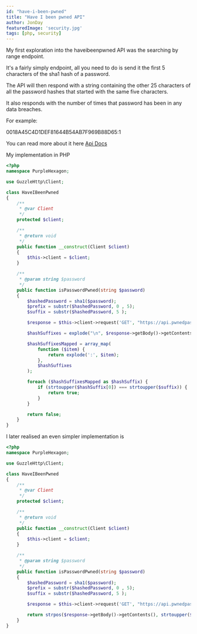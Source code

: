 ```yaml
---
id: "have-i-been-pwned"
title: "Have I been pwned API"
author: JonDay
featuredImage: 'security.jpg'
tags: [php, security]
---
```


My first exploration into the haveibeenpwned API was the searching by range endpoint.

It's a fairly simply endpoint, all you need to do is send it the first 5 characters of the sha1 hash of a password.

The API will then respond with a string containing the other 25 characters of all the password hashes that started with the same five characters.

It also responds with the number of times that password has been in any data breaches.

For example:

0018A45C4D1DEF81644B54AB7F969B88D65:1

You can read more about it here <a href="https://haveibeenpwned.com/API/v3#SearchingPwnedPasswordsByRange" target="_blank">Api Docs</a>

My implementation in PHP

```php
<?php
namespace PurpleHexagon;

use GuzzleHttp\Client;

class HaveIBeenPwned
{
    /**
     * @var Client
     */
    protected $client;

    /**
     * @return void
     */
    public function __construct(Client $client)
    {
        $this->client = $client;
    }

    /**
     * @param string $password
     */
    public function isPasswordPwned(string $password)
    {
        $hashedPassword = sha1($password);
        $prefix = substr($hashedPassword, 0 , 5);
        $suffix = substr($hashedPassword, 5 );

        $response = $this->client->request('GET', "https://api.pwnedpasswords.com/range/$prefix");

        $hashSuffixes = explode("\n", $response->getBody()->getContents());

        $hashSuffixesMapped = array_map(
            function ($item) {
                return explode(':', $item);
            },
            $hashSuffixes
        );

        foreach ($hashSuffixesMapped as $hashSuffix) {
            if (strtoupper($hashSuffix[0]) === strtoupper($suffix)) {
                return true;
            }
        }

        return false;
    }
}
```

I later realised an even simpler implementation is

```php
<?php
namespace PurpleHexagon;

use GuzzleHttp\Client;

class HaveIBeenPwned
{
    /**
     * @var Client
     */
    protected $client;

    /**
     * @return void
     */
    public function __construct(Client $client)
    {
        $this->client = $client;
    }

    /**
     * @param string $password
     */
    public function isPasswordPwned(string $password)
    {
        $hashedPassword = sha1($password);
        $prefix = substr($hashedPassword, 0 , 5);
        $suffix = substr($hashedPassword, 5 );

        $response = $this->client->request('GET', "https://api.pwnedpasswords.com/range/$prefix");

        return strpos($response->getBody()->getContents(), strtoupper($suffix));
    }
}
```